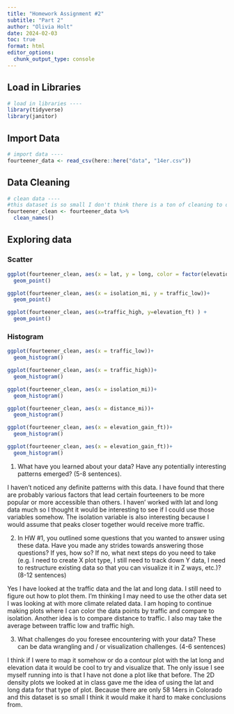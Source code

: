 ```yaml
---
title: "Homework Assignment #2"
subtitle: "Part 2"
author: "Olivia Holt"
date: 2024-02-03
toc: true
format: html
editor_options: 
  chunk_output_type: console
---
```


## Load in Libraries

```r
# load in libraries ----
library(tidyverse)
library(janitor)
```

## Import Data

```r
# import data ----
fourteener_data <- read_csv(here::here("data", "14er.csv"))
```

## Data Cleaning

```r
# clean data ----
#this dataset is so small I don't think there is a ton of cleaning to do
fourteener_clean <- fourteener_data %>% 
  clean_names()
```

## Exploring data

### Scatter

```r

ggplot(fourteener_clean, aes(x = lat, y = long, color = factor(elevation_gain_ft)))+
  geom_point()

ggplot(fourteener_clean, aes(x = isolation_mi, y = traffic_low))+
  geom_point()

ggplot(fourteener_clean, aes(x=traffic_high, y=elevation_ft) ) +
  geom_point()

```

### Histogram

```r
ggplot(fourteener_clean, aes(x = traffic_low))+
  geom_histogram()

ggplot(fourteener_clean, aes(x = traffic_high))+
  geom_histogram()

ggplot(fourteener_clean, aes(x = isolation_mi))+
  geom_histogram()

ggplot(fourteener_clean, aes(x = distance_mi))+
  geom_histogram()

ggplot(fourteener_clean, aes(x = elevation_gain_ft))+
  geom_histogram()

ggplot(fourteener_clean, aes(x = elevation_gain_ft))+
  geom_histogram()
```

1.  What have you learned about your data? Have any potentially interesting patterns emerged? (5-8 sentences).

I haven't noticed any definite patterns with this data. I have found that there are probably various factors that lead certain fourteeners to be more popular or more accessible than others. I haven' worked with lat and long data much so I thought it would be interesting to see if I could use those variables somehow. The isolation variable is also interesting because I would assume that peaks closer together would receive more traffic.

2.  In HW #1, you outlined some questions that you wanted to answer using these data. Have you made any strides towards answering those questions? If yes, how so? If no, what next steps do you need to take (e.g. I need to create X plot type, I still need to track down Y data, I need to restructure existing data so that you can visualize it in Z ways, etc.)? (8-12 sentences)

Yes I have looked at the traffic data and the lat and long data. I still need to figure out how to plot them. I'm thinking I may need to use the other data set I was looking at with more climate related data. I am hoping to continue making plots where I can color the data points by traffic and compare to isolation. Another idea is to compare distance to traffic. I also may take the average between traffic low and traffic high.

3.  What challenges do you foresee encountering with your data? These can be data wrangling and / or visualization challenges. (4-6 sentences)

I think if I were to map it somehow or do a contour plot with the lat long and elevation data it would be cool to try and visualize that. The only issue I see myself running into is that I have not done a plot like that before. The 2D density plots we looked at in class gave me the idea of using the lat and long data for that type of plot. Because there are only 58 14ers in Colorado and this dataset is so small I think it would make it hard to make conclusions from.
